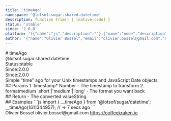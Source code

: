 ```yaml
---
title: 'timeAgo'
namespace: '@lotsof.sugar.shared.datetime'
description: function trim() { [native code] }
status: 'stable'
since: '2.0.0'
platform: '[{"name":"js","description":""},{"name":"node","description":""}]'
author: '{"name":"Olivier Bossel","email":"olivier.bossel@gmail.com","url":"https://coffeekraken.io"}'
---
```

<div class="docmap-mdx">
# timeAgo
<div class="_namespace">@lotsof.sugar.shared.datetime</div>
<div class="_metas">
<div class="_status"><span class="_status-label">Status:</span><span class="_status-value -stable">stable</span></div>
<div class="_since"><span class="_since-label">Since:</span><span class="_since-value">2.0.0</span></div>
<div class="_since"><span class="_since-label">Since:</span><span class="_since-value">2.0.0</span></div>
</div>
<div class="_description">
Simple "time" ago for your Unix timestamps and JavaScript Date objects.
</div>
<div class="_params">
## Params
1. <span class="_name">timestamp<span class="_required">*</span></span><span class="_default"></span> <span class="_type">Number</span>
   - The timestamp to transform
2. <span class="_name">format</span><span class="_default">medium</span> <span class="_type">'short'|'medium'|'long'</span>
   - The format you want back
</div>
<div class="_return">
## Return
- <span class="_description">The converted value</span><span class="_default"></span><span class="_type">String</span>
</div>
<div class="_examples">
## Examples
```js
import { __timeAgo } from '@lotsof/sugar/datetime';
__timeAgo(1611344957); // => 7 secs ago
```
</div>
<div class="_author">
<span class="_name">Olivier Bossel</span>
<span class="_email">olivier.bossel@gmail.com</span>
<a href="https://coffeekraken.io" target="_blank" class="_url">https://coffeekraken.io</a>
</div>
</div>